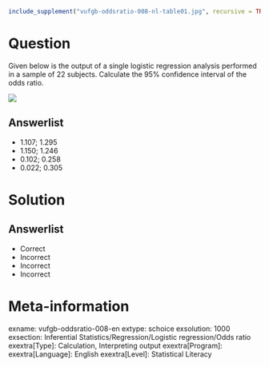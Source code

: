 ```r
include_supplement("vufgb-oddsratio-008-nl-table01.jpg", recursive = TRUE)
```

Question
========

Given below is the output of a single logistic regression analysis performed in a sample of 22 subjects. Calculate the 95% confidence interval of the odds ratio.

![](vufgb-oddsratio-008-nl-table01.jpg)
  
Answerlist
----------
* 1.107; 1.295
* 1.150; 1.246
* 0.102; 0.258
* 0.022; 0.305


Solution
========

Answerlist
----------
* Correct
* Incorrect
* Incorrect
* Incorrect

Meta-information
================
exname: vufgb-oddsratio-008-en
extype: schoice
exsolution: 1000
exsection: Inferential Statistics/Regression/Logistic regression/Odds ratio
exextra[Type]: Calculation, Interpreting output
exextra[Program]: 
exextra[Language]: English
exextra[Level]: Statistical Literacy
